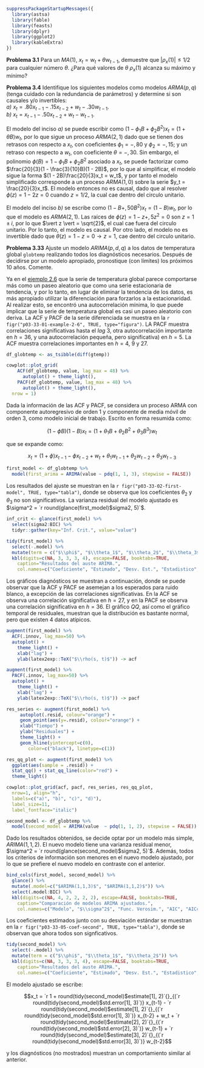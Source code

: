 ```{r ch3-setup}
suppressPackageStartupMessages({
  library(astsa)
  library(fable)
  library(feasts)
  library(dplyr)
  library(ggplot2)
  library(kableExtra)
})
```

**Problema 3.1** Para un $MA(1)$, $x_t = w_t + \theta w_{t−1}$, demuestre que $\vert\rho_x(1)\vert \le 1/2$ para cualquier número $\theta$. ¿Para qué valores de $\theta$ $\rho_x(1)$ alcanza su máximo y mínimo?

<a name="problema-3-4"></a>
**Problema 3.4** Identifique los siguientes modelos como modelos $ARMA(p, q)$ (tenga cuidado con la redundancia de parámetros) y determine si son causales y/o invertibles:  
_a)_ $x_t = .80x_{t−1} − .15x_{t−2} + w_t − .30w_{t−1}$.  
_b)_ $x_t = x_{t−1} − .50x_{t−2} + w_t − w_{t−1}$.

El modelo del inciso _a)_ se puede escribir como $(1-\phi_1 B+\phi_2 B^2)x_t = (1 + \theta B)w_t$, por lo que sigue un proceso $ARMA(2, 1)$ dado que se tienen dos retrasos con respecto a $x_t$, con coeficientes $\phi_1 = -{,}80$ y $\phi_2 = -{,}15$; y un retraso con respecto a $w_t$, con coeficiente $\theta = -{,}30$. 
Sin embargo, el polinomio $\phi(B) = 1-\phi_1 B+\phi_2 B^2$ asociado a $x_t$, se puede factorizar como $\frac{20}{3}(1 - \frac{3}{10}B)(1 - 2B)$, por lo que al simplificar, el modelo sigue la forma $(1 - 2B)\frac{20}{3}x_t = w_t$, y por tanto el modelo simplificado corresponde a un proceso $ARMA(1, 0)$ sobre la serie $y_t = \frac{20}{3}x_t$. 
El modelo entonces no es causal, dado que al resolver $\phi(z) = 1 - 2 z = 0$ cuando $z = 1/2$, la cual cae dentro del circulo unitario. 

El modelo del inciso _b)_ se escribe como $(1 - B + {,}50 B^2)x_t = (1 - B)w_t$, por lo que el modelo es $ARMA(2, 1)$. 
Las raíces de $\phi(z) = 1 - z + {,}5 z^2 = 0$ son $z = 1 \pm i$, por lo que $\vert z \vert = \sqrt{2}$, el cual cae fuera del circulo unitario. Por lo tanto, el modelo es causal. 
Por otro lado, el modelo no es invertible dado que $\theta(z) = 1-z = 0 \rightarrow z = 1$, cae dentro del circulo unitario.

<a name="problema-3-33"></a>
**Problema 3.33** Ajuste un modelo $ARIMA(p, d, q)$ a los datos de temperatura global `globtemp` realizando todos los diagnósticos necesarios. Después de decidirse por un modelo apropiado, pronostique (con límites) los próximos $10$ años. Comente.

Ya en el [ejemplo 2.6](https://github.com/Ryuta2329/Msc-Math-Applied/blob/main/Series%20Temporales/colab-nb/global-temperature-example.ipynb) que la serie de temperatura global parece comportarse más como un paseo aleatorio que como una serie estacionaria de tendencia, y por lo tanto, en lugar de eliminar la tendencia de los datos, es más apropiado utilizar la diferenciación para forzarlos a la estacionaridad. Al realizar esto, se encontró una autocorrelación mínima, lo que puede implicar que la serie de temperatura global es casi un paseo aleatorio con deriva. La ACF y PACF de la serie diferenciada se muestra en la `r figr("p03-33-01-example-2-6", TRUE, type="figura")`. 
LA PACF muestra correlaciones significativas hasta el _lag_ 3, otra autocorrelación importante en $h=36$, y una autocorrelación pequeña, pero significativa) en $h=5$. La ACF muestra correlaciones importantes en $h=4$, $9$ y $27$.

```{r p03-33-01-example-2-6, anchor="figura", fig.cap="ACF y PACF de la serie diferenciada de Temperatura Global."}
df_globtemp <- as_tsibble(diff(gtemp))

cowplot::plot_grid(
    ACF(df_globtemp, value, lag_max = 48) %>%
      autoplot() + theme_light(),
    PACF(df_globtemp, value, lag_max = 48) %>%
      autoplot() + theme_light(),
  nrow = 1)
```

Dada la información de las ACF y PACF, se considera un proceso ARMA con componente autoregresivo de orden 1 y componente de media móvil de orden 3, como modelo inicial de trabajo. Escrito en forma resumida como:

$$(1 - \phi B)(1 - B)x_t = (1 + \theta_1 B + \theta_2 B^2 + \theta_3 B^3)w_t$$

que se expande como:

$$x_t = (1 + \phi) x_{t-1} - \phi x_{t-2} + w_t + \theta_1 w_{t-1} + \theta_2 w_{t-2} + \theta_3 w_{t-3}$$

```{r p03-33-02-first-model-2}
first_model <- df_globtemp %>%
  model(first_arima = ARIMA(value ~ pdq(1, 1, 3), stepwise = FALSE))
```

Los resultados del ajuste se muestran en la `r figr("p03-33-02-first-model", TRUE, type="tabla")`, donde se observa que los coeficientes $\theta_2$ y $\theta_3$ no son significativos. 
La varianza residual del modelo ajustado es $\sigma^2 = `r round(glance(first_model)$sigma2, 5)`$. 

```{r p03-33-02-first-model, anchor="tabla", tab.cap=""}
inf_crit <- glance(first_model) %>%
  select(sigma2:BIC) %>%
  tidyr::gather(key="Inf. Crit.", value="value")  

tidy(first_model) %>%
  select(-.model) %>%
  mutate(term = c("$\\phi$", "$\\theta_1$", "$\\theta_2$", "$\\theta_3$")) %>%
  kbl(digits=c(NA, 3, 3, 3, 4), escape=FALSE, booktabs=TRUE,
  	caption="Resultados del auste ARIMA.",
    col.names=c("Coeficiente", "Estimado", "Desv. Est.", "Estadistico", "p"))
```

Los gráficos diagnósticos se muestran a continuación, donde se puede observar que la ACF y PACF se asemejan a los esperados para ruido blanco, a excepción de las correlaciones significativas. 
En la ACF se observa una correlación significativa en $h=27$, y en la PACF se observa una correlación significativa en $h=36$. 
El gráfico _QQ_, así como el gráfico temporal de residuales, muestran que la distribución es bastante normal, pero que existen 4 datos atípicos.

```{r p03-33-03-diagnostics, anchor="figura", fig.width=20, fig.height=5, fig.cap='Gráficos diagnósticos de residuales: _a)_ ACF, _b)_ PACF, _c)_ gráficos de residuales, y _d)_ gráfico _QQ_'}
augment(first_model) %>%
  ACF(.innov, lag_max=50) %>%
  autoplot() +
    theme_light() +
    xlab("lag") + 
    ylab(latex2exp::TeX("$\\rho(s, t)$")) -> acf

augment(first_model) %>%
  PACF(.innov, lag_max=50) %>%
  autoplot() +
    theme_light() +
    xlab("lag") + 
    ylab(latex2exp::TeX("$\\rho(s, t)$")) -> pacf 

res_series <- augment(first_model) %>%
     autoplot(.resid, colour="orange") +
     geom_point(aes(y=.resid), colour="orange") +
     xlab("Tiempo") +
     ylab("Residuales") +
     theme_light() +
     geom_hline(yintercept=c(0), 
     	color=c("black"), linetype=c(1))

res_qq_plot <- augment(first_model) %>% 
  ggplot(aes(sample = .resid)) + 
  stat_qq() + stat_qq_line(color="red") + 
  theme_light()

cowplot::plot_grid(acf, pacf, res_series, res_qq_plot, 
  nrow=1, align="h",
  labels=c("a)", "b)", "c)", "d)"), 
  label_size=11, 
  label_fontface="italic")
```

<!---
Al revisar gráficos de dispersión de la serie `globtemp` versus las series retrasadas con correlaciones significativas mencionadas antes, $h=27$ y $h=36$, se pude observar que hay una relación no lineal entre las series. 
La relación parece ser no lineal, de acuerdo a la curva suaviada por _loess_ superpuesta en los gráficos de dispersión. Sin embargo, en el grafico de la derecha se observa comop varios puntos se desvian de este comportamiento.

```{r p03-33-scatter, anchor="figura", fig.cap=""}
#corr_series <- ts.intersect(globtemp, 
#  globTL27=stats::lag(globtemp, 27), 
#  globTL36=stats::lag(globtemp, 36), 
#  dframe=TRUE) %>%
#  ts(start=1880) %>%
#  as_tsibble() %>%
#  tidyr::spread("key", "value")

#third_model <- corr_series %>%
#  model(third_model = ARIMA(globtemp  ~ pdq(1, 1, 2) + xreg(globTL36), stepwise = FALSE))

#cowplot::plot_grid(
#	corr_series %>%
#	  ggplot(aes(x=globTL27, y=globtemp)) +
#	    geom_point() + theme_light() +
#	    geom_smooth(method=loess, se=FALSE, colour="orange"),
#	corr_series %>%
#	  ggplot(aes(x=globTL36, y=globtemp)) +
#	    geom_point() + theme_light() +
#	    geom_smooth(method=loess, se=FALSE, colour="orange"),
#	nrow=1)
```
--->

```{r p03-33-04-scatter}
second_model <- df_globtemp %>%
  model(second_model = ARIMA(value  ~ pdq(1, 1, 2), stepwise = FALSE))
```

Dado los resultados obtenidos, se decide optar por un modelo más simple, $ARIMA(1,1,2)$. El nuevo modelo tiene una varianza residual menor, $\sigma^2 = `r round(glance(second_model)$sigma2, 5)`$. 
Además, todos los criterios de información son menores en el nuevo modelo ajustado, por lo que se prefiere el nuevo modelo en contraste con el anterior. 

```{r p03-33-05-second-model, anchor="tabla", tab.cap=""}
bind_cols(first_model, second_model) %>%
  glance() %>%
  mutate(.model=c("$ARIMA(1,1,3)$", "$ARIMA(1,1,2)$")) %>%
  select(.model:BIC) %>%
  kbl(digits=c(NA, 4, 2, 2, 2, 2), escape=FALSE, booktabs=TRUE,
  	caption="Comparación de modelos ARIMA ajustados.",
    col.names=c("Modelo", "$\\sigma^2$", "Func. Verosim.", "AIC", "AICc", "BIC"))
```

Los coeficientes estimados junto con su desviación estándar se muestran en la `r figr("p03-33-05-coef-second", TRUE, type="tabla")`, donde se observan que ahora todos son signficativos. 

```{r p03-33-06-coef-second, anchor="tabla", tab.cap=""}
tidy(second_model) %>%
  select(-.model) %>%
  mutate(term = c("$\\phi$", "$\\theta_1$", "$\\theta_2$")) %>%
  kbl(digits=c(NA, 3, 3, 3, 4), escape=FALSE, booktabs=TRUE,
  	caption="Resultados del auste ARIMA.",
    col.names=c("Coeficiente", "Estimado", "Desv. Est.", "Estadistico", "p"))
```

El modelo ajustado se escribe:

$$x_t = `r 1 + round(tidy(second_model)$estimate[1], 2)`{}_{(`r round(tidy(second_model)$std.error[1], 3)`)} x_{t-1} - `r round(tidy(second_model)$estimate[1], 2)`{}_{(`r round(tidy(second_model)$std.error[1], 3)`)} x_{t-2} + w_t + `r round(tidy(second_model)$estimate[2], 2)`{}_{(`r round(tidy(second_model)$std.error[2], 3)`)} w_{t-1} + `r round(tidy(second_model)$estimate[3], 2)`{}_{(`r round(tidy(second_model)$std.error[3], 3)`)} w_{t-2}$$

y los diagnósticos (no mostrados) muestran un comportamiento similar al anterior.